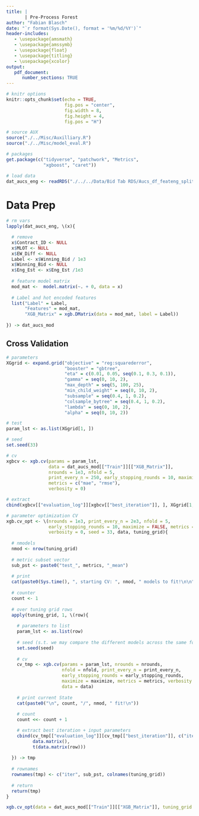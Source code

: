 ```yaml
---
title: |
       | Pre-Process Forest
author: "Fabian Blasch"
date: "`r format(Sys.Date(), format = '%m/%d/%Y')`"
header-includes:
   - \usepackage{amsmath}
   - \usepackage{amssymb}
   - \usepackage{float}
   - \usepackage{titling}
   - \usepackage{xcolor}
output: 
   pdf_document:
      number_sections: TRUE
---
```


```r
# knitr options
knitr::opts_chunk$set(echo = TRUE,
                      fig.pos = "center",
                      fig.width = 8,
                      fig.height = 4,
                      fig.pos = "H")

# source AUX
source("./../Misc/Auxilliary.R")
source("./../Misc/model_eval.R")

# packages
get.package(c("tidyverse", "patchwork", "Metrics",
              "xgboost", "caret"))

# load data
dat_aucs_eng <- readRDS("./../../Data/Bid Tab RDS/Aucs_df_feateng_split.RDS")
```

# Data Prep

```r
# rm vars
lapply(dat_aucs_eng, \(x){

  # remove
  x$Contract_ID <- NULL
  x$MLOT <- NULL
  x$EW_Diff <- NULL
  Label <- x$Winning_Bid / 1e3
  x$Winning_Bid <- NULL
  x$Eng_Est <- x$Eng_Est /1e3
  
  # feature model matrix
  mod_mat <-  model.matrix(~. + 0, data = x)
  
  # Label and hot encoded features
  list("Label" = Label,
       "Features" = mod_mat,
       "XGB_Matrix" = xgb.DMatrix(data = mod_mat, label = Label))
  
}) -> dat_aucs_mod
```

## Cross Validation

```r
# parameters
XGgrid <- expand.grid("objective" = "reg:squarederror",
                      "booster" = "gbtree",
                      "eta" = c(0.01, 0.05, seq(0.1, 0.3, 0.1)), 
                      "gamma" = seq(0, 10, 2),
                      "max_depth" = seq(5, 100, 25),
                      "min_child_weight" = seq(0, 10, 2),
                      "subsample" = seq(0.4, 1, 0.2),
                      "colsample_bytree" = seq(0.4, 1, 0.2),
                      "lambda" = seq(0, 10, 2),
                      "alpha" = seq(0, 10, 2))

# test 
param_lst <- as.list(XGgrid[1, ])

# seed
set.seed(33)

# cv
xgbcv <- xgb.cv(params = param_lst, 
                data = dat_aucs_mod[["Train"]][["XGB_Matrix"]], 
                nrounds = 1e3, nfold = 5, 
                print_every_n = 250, early_stopping_rounds = 10, maximize = FALSE, 
                metrics = c("mae", "rmse"),
                verbosity = 0)

# extract
cbind(xgbcv[["evaluation_log"]][xgbcv[["best_iteration"]], ], XGgrid[1, ])
```

```r

# parameter optimization CV
xgb.cv_opt <- \(nrounds = 1e3, print_every_n = 2e3, nfold = 5, 
                early_stopping_rounds = 10, maximize = FALSE, metrics = c("mae", "rmse"), 
                verbosity = 0, seed = 33, data, tuning_grid){
  
  # nmodels
  nmod <- nrow(tuning_grid)
  
  # metric subset vector
  sub_pst <- paste0("test_", metrics, "_mean")
  
  # print 
  cat(paste0(Sys.time(), ", starting CV: ", nmod, " models to fit!\n\n"))
  
  # counter
  count <- 1
  
  # over tuning grid rows
  apply(tuning_grid, 1, \(row){
    
    # parameters to list 
    param_lst <- as.list(row)
    
    # seed (s.t. we may compare the different models across the same folds)
    set.seed(seed)
    
    # cv 
    cv_tmp <- xgb.cv(params = param_lst, nrounds = nrounds, 
                     nfold = nfold, print_every_n = print_every_n,
                     early_stopping_rounds = early_stopping_rounds,
                     maximize = maximize, metrics = metrics, verbosity = verbosity,
                     data = data)
    
    # print current State
    cat(paste0("\n", count, "/", nmod, " fit!\n"))
    
    # count
    count <<- count + 1

    # extract best iteration + input parameters
    cbind(cv_tmp[["evaluation_log"]][cv_tmp[["best_iteration"]], c("iter", sub_pst), with = FALSE] |> 
          data.matrix(),
          t(data.matrix(row)))
    
  }) -> tmp
  
  # rownames
  rownames(tmp) <- c("iter", sub_pst, colnames(tuning_grid))
  
  # return
  return(tmp)
}

xgb.cv_opt(data = dat_aucs_mod[["Train"]][["XGB_Matrix"]], tuning_grid = XGgrid[1:2, ])
```

